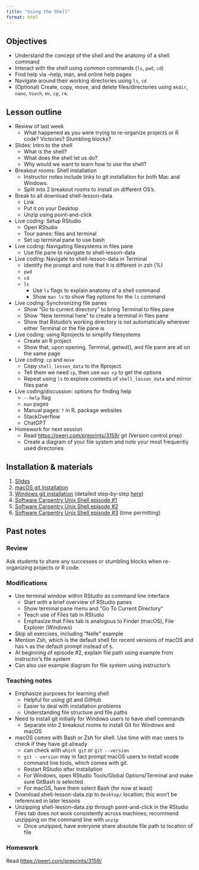 ```yaml
---
title: "Using the Shell"
format: html
---
```


## Objectives

-   Understand the concept of the shell and the anatomy of a shell command
-   Interact with the shell using common commands (`ls`, `pwd`, `cd`)
-   Find help via --help, man, and online help pages
-   Navigate around their working directories using `ls`, `cd`
-   (Optional) Create, copy, move, and delete files/directories using `mkdir`, `nano`, `touch`, `mv`, `cp`, `rm`.

## Lesson outline

-   Review of last week
    -   What happened as you were trying to re-organize projects or R code? Victories? Stumbling blocks?
-   Slides: Intro to the shell
    -   What is the shell?
    -   What does the shell let us do?
    -   Why would we want to learn how to use the shell?
-   Breakout rooms: Shell installation
    -   Instructor notes include links to git installation for both Mac and Windows.
    -   Split into 2 breakout rooms to install on different OS's.
-   Break to all download shell-lesson-data
    -   Link
    -   Put it on your Desktop
    -   Unzip using point-and-click
-   Live coding: Setup RStudio
    -   Open RStudio
    -   Tour panes: files and  terminal
    -   Set up terminal pane to use bash
-   Live coding: Navigating filesystems in files pane
    -   Use file pane to navigate to shell-lesson-data
-   Live coding: Navigate to shell-lesson-data in Terminal 
    -   Identify the prompt and note that it is different in zsh (%)
    - `pwd`
    - `cd`
    - `ls`
        - Use `ls` flags to explain anatomy of a shell command
        - Show `man ls` to show flag options for the `ls` command
-   Live coding: Synchronizing file panes
    - Show "Go to current directory" to bring Terminal to files pane
    - Show "New terminal here" to create a terminal in files pane
    - Show that Rstudio's working directory is not automatically wherever either Terminal or the file pane is
- Live coding: using Rprojects to simplify filesystems
    - Create an R project
    - Show that, upon opening, Terminal, getwd(), and file pane are all on the same page
- Live coding: `cp` and `move`
    - Copy `shell_lesson_data` to the Rproject.
    - Tell them we need `cp`, then use `man cp` to get the options
    - Repeat using `ls` to explore contents of `shell_lesson_data` and mirror files pane
-   Live coding/discussion: options for finding help
    - `--help` flag
    - `man` pages
    - Manual pages: `?` in R, package websites
    - StackOverflow
    - ChatGPT
-   Homework for next session
    -   Read <https://peerj.com/preprints/3159/> git (Version control prep)
    -   Create a diagram of your file system and note your most frequently used directories

## Installation & materials

1.  [Slides](slides.qmd)
2.  [macOS git installation](https://git-scm.com/download/mac)
3.  [Windows git installation](https://git-scm.com/download/win) (detailed step-by-step [here](https://carpentries.github.io/workshop-template/#setup))
4.  [Software Carpentry Unix Shell episode #1](https://swcarpentry.github.io/shell-novice/01-intro)
5.  [Software Carpentry Unix Shell episode #2](https://swcarpentry.github.io/shell-novice/02-filedir)
6.  [Software Carpentry Unix Shell episode #3](https://swcarpentry.github.io/shell-novice/03-create) (time permitting)

## Past notes

### Review

Ask students to share any successes or stumbling blocks when re-organizing projects or R code.

### Modifications

-   Use terminal window within RStudio as command line interface
    -   Start with a brief overview of RStudio panes
    -   Show terminal pane menu and "Go To Current Directory"
    -   Teach use of Files tab in RStudio
    -   Emphasize that Files tab is analogous to Finder (macOS), File Explorer (Windows)
-   Skip all exercises, including "Nelle" example
-   Mention Zsh, which is the default shell for recent versions of macOS and has `%` as the default prompt instead of `$`.
-   At beginning of episode #2, explain file path using example from instructor's file system
-   Can also use example diagram for file system using instructor's

### Teaching notes

-   Emphasize purposes for learning shell
    -   Helpful for using git and GitHub
    -   Easier to deal with installation problems
    -   Understanding file structure and file paths
-   Need to install git initially for Windows users to have shell commands
    -   Separate into 2 breakout rooms to install Git for Windows and macOS
-   macOS comes with Bash or Zsh for shell. Use time with mac users to check if they have git already
    -   can check with `which git` or `git --version`
    -   `git --version` may in fact prompt macOS users to install xcode command line tools, which comes with git.
    -   Restart RStudio after installation
    -   For Windows, open RStudio Tools/Global Options/Terminal and make sure GitBash is selected
    -   For macOS, have them select Bash (for now at least)
-   Download shell-lesson-data.zip to `Desktop/` location; this won't be referenced in later lessons
-   Unzipping shell-lesson-data.zip through point-and-click in the RStudio Files tab does not work consistently across machines; recommend unzipping on the command line with `unzip`
    -   Once unzipped, have everyone share absolute file path to location of file

### Homework

Read <https://peerj.com/preprints/3159/>
